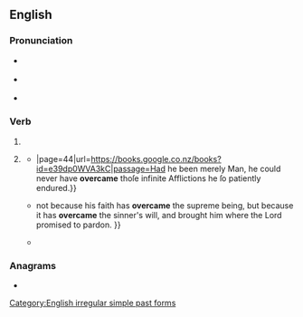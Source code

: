 ==English==

===Pronunciation===
* {{a|UK}} {{IPA|en|/ˌəʊvəˈkeɪm/}}
* {{a|US}} {{IPA|en|/ˌoʊvəɹˈkeɪm/}}
* {{rhymes|en|eɪm}}

===Verb===
{{head|en|verb form}}

# {{en-simple past of|overcome}}
# {{lb|en|colloquial|nonstandard}} {{past participle of|en|overcome|nocat=1}}
#* {{quote-book|en|year=1738|publisher=Edward Wicksteed|title=The New Week's Preparation for a Worthy Receiving of the Lord's Supper{{...}}|page=44|url=https://books.google.co.nz/books?id=e39dp0WVA3kC|passage=Had he been merely Man, he could never have '''overcame''' thoſe infinite Afflictions he ſo patiently endured.}}
#* {{quote-book|en|year=1845|page=166|volume=3|author=Elijah Goodwin|chapter=Justification by Faith No. IV.|publisher=J.M. Mathes|title=The Christian Record|page=169|url=https://books.google.co.nz/books?id=Qvef9ppMRMIC|passage= {{...}}not because his faith has '''overcame''' the supreme being, but because it has '''overcame''' the sinner's will, and brought him where the Lord promised to pardon. }}
#* {{quote-book|en|date=23 February 2008|editors=Kevin J. Harrington, ‎Richard G. Vile, ‎Hardev S. Pandha|chapter=Lentiviral Vectors for Cancer Gene Therapy|author=Antonia Follenzi|author2=Elza Vigna|publisher={{w|John Wiley & Sons}}|title=Viral Therapy of Cancer|isbn=9780470985786|url=https://books.google.co.nz/books?id=7D54wqngF1QC|page=83|passage=However the latest generation of HIV-1 derived vectors (see below) have '''overcame''' the need for the presence of the accessory genes and Tat, and thus the HIV-1 derived vectors are now comparable to the non-primate vectors.}}

===Anagrams===
* {{anagrams|en|a=aceemorv|came over}}

[[Category:English irregular simple past forms]]
